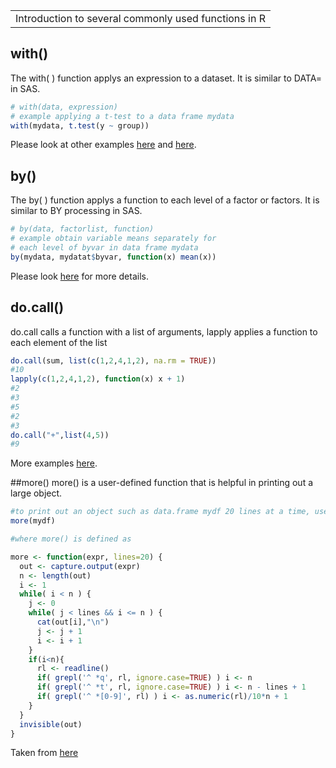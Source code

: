 ---
  Introduction to several commonly used functions in R
--

## with()
The with( ) function applys an expression to a dataset. It is similar to 
DATA= in SAS.

```r
# with(data, expression)
# example applying a t-test to a data frame mydata 
with(mydata, t.test(y ~ group))

```
Please look at other examples [here](http://stackoverflow.com/questions/21827572/what-is-the-difference-between-with-and-within-in-r) and [here](http://www.magesblog.com/2012/01/say-it-in-r-with-by-apply-and-friends.html).

## by()
The by( ) function applys a function to each level of a factor or factors. 
It is similar to BY processing in SAS.

```r
# by(data, factorlist, function)
# example obtain variable means separately for
# each level of byvar in data frame mydata 
by(mydata, mydatat$byvar, function(x) mean(x))
```

Please look [here](http://www.magesblog.com/2012/01/say-it-in-r-with-by-apply-and-friends.html) for more details.

## do.call()
do.call calls a function with a list of arguments, lapply applies a function to each element of the list

```r
do.call(sum, list(c(1,2,4,1,2), na.rm = TRUE))
#10
lapply(c(1,2,4,1,2), function(x) x + 1)
#2
#3
#5
#2
#3
do.call("+",list(4,5))
#9
```
More examples [here](https://stat.ethz.ch/R-manual/R-devel/library/base/html/do.call.html).

##more()
more() is a user-defined function that is helpful in printing out a large object.

```r
#to print out an object such as data.frame mydf 20 lines at a time, use:
more(mydf)

#where more() is defined as

more <- function(expr, lines=20) {
  out <- capture.output(expr)
  n <- length(out)
  i <- 1
  while( i < n ) {
    j <- 0
    while( j < lines && i <= n ) {
      cat(out[i],"\n")
      j <- j + 1
      i <- i + 1
    }
    if(i<n){
      rl <- readline()
      if( grepl('^ *q', rl, ignore.case=TRUE) ) i <- n
      if( grepl('^ *t', rl, ignore.case=TRUE) ) i <- n - lines + 1
      if( grepl('^ *[0-9]', rl) ) i <- as.numeric(rl)/10*n + 1
    }
  }
  invisible(out)
}
```
Taken from [here](http://stackoverflow.com/questions/21610468/pause-print-of-large-object-when-it-fills-the-screen)



